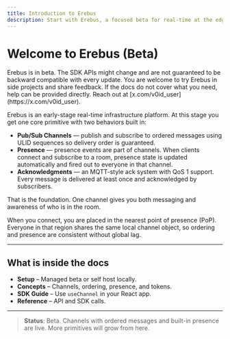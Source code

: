 ```yaml
---
title: Introduction to Erebus
description: Start with Erebus, a focused beta for real-time at the edge.
---
```


# Welcome to Erebus (Beta)
<Callout title="Beta version" type="warning">
Erebus is in beta. The SDK APIs might change and are not guaranteed to be backward compatible with every update.  
You are welcome to try Erebus in side projects and share feedback.  
If the docs do not cover what you need, help can be provided directly. Reach out at [x.com/v0id_user](https://x.com/v0id_user).
</Callout>

Erebus is an early-stage real-time infrastructure platform. At this stage you get one core primitive with two behaviors built in:

- **Pub/Sub Channels** — publish and subscribe to ordered messages using ULID sequences so delivery order is guaranteed.  
- **Presence** — presence events are part of channels. When clients connect and subscribe to a room, presence state is updated automatically and fired out to everyone in that channel.  
- **Acknowledgments** — an MQTT-style ack system with QoS 1 support. Every message is delivered at least once and acknowledged by subscribers.  

That is the foundation. One channel gives you both messaging and awareness of who is in the room.  

When you connect, you are placed in the nearest point of presence (PoP). Everyone in that region shares the same local channel object, so ordering and presence are consistent without global lag.

---

## What is inside the docs

- **Setup** – Managed beta or self host locally.  
- **Concepts** – Channels, ordering, presence, and tokens.  
- **SDK Guide** – Use `useChannel` in your React app.  
- **Reference** – API and SDK calls.  

---

> **Status**: Beta. Channels with ordered messages and built-in presence are live. More primitives will grow from here.